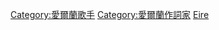 {{Commonscat|Singer-songwriters from Ireland}}

[[Category:愛爾蘭歌手|Category:愛爾蘭歌手]]
[[Category:愛爾蘭作詞家|Category:愛爾蘭作詞家]]
[[Category:各國創作歌手|Eire]]